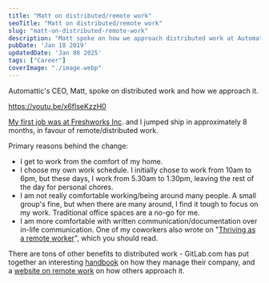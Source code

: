 ```yaml
---
title: "Matt on distributed/remote work"
seoTitle: "Matt on distributed/remote work"
slug: "matt-on-distributed-remote-work"
description: "Matt spoke on how we approach distributed work at Automattic. Check out!"
pubDate: 'Jan 18 2019'
updatedDate: 'Jan 08 2025'
tags: ["Career"]
coverImage: "./image.webp"
---
```





Automattic's CEO, Matt, spoke on distributed work and how we approach it.

https://youtu.be/x6fIseKzzH0

[My first job was at Freshworks Inc](https://www.arun.blog/last-day-at-freshworks). and I jumped ship in approximately 8 months, in favour of remote/distributed work.

Primary reasons behind the change:
- I get to work from the comfort of my home.
- I choose my own work schedule. I initially chose to work from 10am to 6pm, but these days, I work from 5.30am to 1.30pm, leaving the rest of the day for personal chores.
- I am not really comfortable working/being around many people. A small group's fine, but when there are many around, I find it tough to focus on my work. Traditional office spaces are a no-go for me.
- I am more comfortable with written communication/documentation over in-life communication.
One of my coworkers also wrote on "[Thriving as a remote worker](https://24ways.org/2018/thriving-as-a-remote-worker/)", which you should read.

There are tons of other benefits to distributed work - GitLab.com has put together an interesting [handbook](https://about.gitlab.com/handbook/) on how they manage their company, and a [website on remote work](https://www.remoteonly.org/) on how others approach it.

